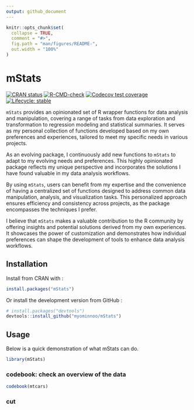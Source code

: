 ```yaml
---
output: github_document
---
```


<!-- README.md is generated from README.Rmd. Please edit that file -->

```r
knitr::opts_chunk$set(
  collapse = TRUE,
  comment = "#>",
  fig.path = "man/figures/README-",
  out.width = "100%"
)
```

# mStats

<!-- badges: start -->
[![CRAN status](https://www.r-pkg.org/badges/version/mStats)](https://CRAN.R-project.org/package=mStats)
[![R-CMD-check](https://github.com/myominnoo/mStats/actions/workflows/R-CMD-check.yaml/badge.svg)](https://github.com/myominnoo/mStats/actions/workflows/R-CMD-check.yaml)
[![Codecov test coverage](https://codecov.io/gh/myominnoo/mStats/branch/main/graph/badge.svg)](https://app.codecov.io/gh/myominnoo/mStats?branch=main)
[![Lifecycle: stable](https://img.shields.io/badge/lifecycle-stable-brightgreen.svg)](https://lifecycle.r-lib.org/articles/stages.html#stable)
<!-- badges: end -->

`mStats` provides an opinionated set of R wrapper functions for data analysis and manipulation, covering a range of tasks from data exploration and transformation to regression modeling and statistical summaries. It serves as my personal collection of functions developed based on my own preferences and experiences, tailored to meet my specific needs in various projects.

As an evolving package, I continuously add new functions to `mStats` to adapt to my evolving needs and preferences. This highly opinionated package reflects my unique perspective and incorporates the solutions I have found valuable in my data analysis workflows.

By using `mStats`, users can benefit from my expertise and the convenience of having a centralized set of functions designed to address common data manipulation, analysis, and visualization tasks. This personalized approach ensures efficiency and consistency across projects, as the package encompasses the techniques I prefer.

I believe that `mStats` makes a valuable contribution to the R community by offering insights and potential solutions derived from my own experiences. It showcases the power of customization and demonstrates how individual preferences can shape the development of tools to enhance data analysis workflows.

## Installation

Install from CRAN with :

```r
install.packages("mStats")
```

Or install the development version from GitHub :

``` r
# install.packages("devtools")
devtools::install_github("myominnoo/mStats")
```

## Usage

Below is a quick demonstration of what mStats can do.

```r
library(mStats)
```

### codebook: check an overview of the data

```r
codebook(mtcars)
```

### cut 

